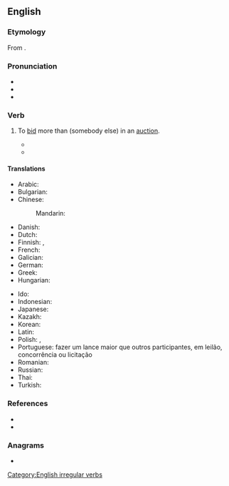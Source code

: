 ==English==

===Etymology===
From {{prefix|en|out|bid}}.

===Pronunciation===
* {{IPA|en|/aʊtˈbɪd/}}
* {{audio|en|LL-Q1860 (eng)-Vealhurl-outbid.wav|Audio (Southern England)}}
* {{rhymes|en|ɪd|s=2}}

===Verb===
{{en-verb|outbids|outbidding|outbid|past2=outbidded|past_ptc2=outbidden|past_ptc3=outbidded}}

# {{lb|en|transitive}} To [[bid]] more than (somebody else) in an [[auction]].
#* {{quote-book|en|year=1985 |title=Social History of the Muslims in Bengal: Down to A.D. 1538 |author=|Abdul Karim page=65 |ISBN=|passage=Bengal '''outbidded''' those of Delhi; instead of searching for khalifahs for obtaining recognition, Sultan Sikandar Shah himself took the title .of Imam ul-Azam and Khalifat-ul-Muazzam.}}
#* {{quote-book|en|year=2008  |title=A Host of Suspects |author=Michael Marra |page=139 |ISBN=|passage=You must understand that there are people who strive and save their whole lives to acquire something, and when they are simply '''outbidded''' or outfoxed by me, it is not taken with a delicate smile.}}

====Translations====
{{trans-top|to bid more than somebody else}}
* Arabic: {{t|ar|زَايَدَ}}
* Bulgarian: {{t+|bg|наддавам}}
* Chinese:
*: Mandarin: {{t-needed|cmn}}
* Danish: {{t-needed|da}}
* Dutch: {{t+|nl|overbieden}}
* Finnish: {{t+|fi|[[tarjota]] [[€nemmän]]}}, {{t+|fi|[[ylittää]] [[tarjous]]}}
* French: {{t+|fr|surenchérir}}
* Galician: {{t+|gl|poxar}}
* German: {{t+|de|überbieten}}
* Greek: {{t-needed|el}}
* Hungarian: {{t|hu|rálicitál}}
{{trans-mid}}
* Ido: {{t|io|superaucionar}}
* Indonesian: {{t-needed|id}}
* Japanese: {{t-needed|ja}}
* Kazakh: {{t-needed|kk}}
* Korean: {{t-needed|ko}}
* Latin: {{t+|la|adiciō}}
* Polish: {{t|pl|przelicytować|pf}}, {{t|pl|przelicytowywać|impf}}
* Portuguese: fazer um lance maior que outros participantes, em leilão, concorrência ou licitação
* Romanian: {{t+|ro|supralicita}}
* Russian: {{t+|ru|переби́ть|pf}} {{qualifier|with dative of the person and accusative of the offer}}
* Thai: {{t-needed|th}}
* Turkish: {{t-needed|tr}}
{{trans-bottom}}

===References===
* {{R:Century 1911}}
* {{R:Webster 1913}}

===Anagrams===
* {{anagrams|en|a=bdiotu|tuboid}}

[[Category:English irregular verbs]]